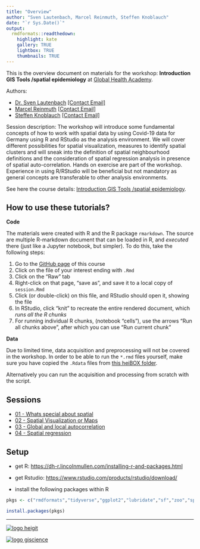 ```yaml
---
title: "Overview"
author: "Sven Lautenbach, Marcel Reinmuth, Steffen Knoblauch"
date: "`r Sys.Date()`"
output:
  rmdformats::readthedown:
    highlight: kate
    gallery: TRUE
    lightbox: TRUE
    thumbnails: TRUE
---
```


This is the overview document on materials for the workshop: **Introduction GIS Tools /spatial epidemiology** at [Global Health Academy](https://global-health-academy.de/).

Authors:

 * [Dr. Sven Lautenbach](https://www.geog.uni-heidelberg.de/gis/lautenbach.html) <a href = "mailto: sven.lautenbach@heigit.org">[Contact Email]</a>
 * [Marcel Reinmuth](https://heigit.org/heigit-team/) <a href = "mailto: marcel.reinmuth@heigit.org">[Contact Email]</a> 
 * [Steffen Knoblauch](https://www.geog.uni-heidelberg.de/gis/knoblauch.html)  <a href = "mailto: steffen.knoblauch@uni-heidelberg.de">[Contact Email]</a> 
 
 
Session description: 
The workshop will introduce some fundamental concepts of how to work with spatial data by using Covid-19 data for Germany using R and RStudio as the analysis environment. We will cover different possibilities for spatial visualization, measures to identify spatial clusters and will sneak into the definition of spatial neighbourhood definitions and the consideration of spatial regression analysis in presence of spatial auto-correlation. Hands on exercise are part of the workshop. Experience in using R/RStudio will be beneficial but not mandatory as general concepts are transferable to other analysis environments.


See here the course details: [Introduction GIS Tools /spatial epidemiology](https://global-health-academy.de/programme/).


## How to use these tutorials?

**Code**

The materials were created with R and the R package `rmarkdown`. The
source are multiple R-markdown document that can be
loaded in R, and _executed_ there (just like a Jupyter notebook,
but simpler). To do this, take the following steps:

1. Go to the [GitHub page](https://github.com/GIScience/global-health-academy) of this course
2. Click on the file of your interest ending with `.Rmd`
3. Click on the "Raw" tab
4. Right-click on that page, "save as", and save it to a local copy of `session.Rmd`
5. Click (or double-click) on this file, and RStudio should open it, showing the file
6. In RStudio, click "knit" to recreate the entire rendered document, which _runs all the R chunks_
7. For running individual R chunks, (notebook "cells"), use the arrows "Run all chunks above", after which you can use "Run current chunk"

**Data**

Due to limited time, data acquisition and preprocessing will not be covered in the workshop.
In order to be able to run the `*.rmd` files yourself, make sure you have copied the `.Rdata` files from
[this heiBOX folder](https://heibox.uni-heidelberg.de/d/7e9c2b8b8da24a718575/). 

Alternatively you can run the acquisition and processing from scratch with the []() script.

## Sessions


* [01 - Whats special about spatial](https://giscience.github.io/global-health-academy/01spatial.html)
* [02 - Spatial Visualization or Maps](https://giscience.github.io/global-health-academy/02cartography.html)
* [03 - Global and local autocorrelation](https://giscience.github.io/global-health-academy/03neighborsAndAutocorrelation.html)
* [04 - Spatial regression](https://giscience.github.io/global-health-academy/04regressionAnalysis.html)

## Setup

* get R: [https://dh-r.lincolnmullen.com/installing-r-and-packages.html](https://dh-r.lincolnmullen.com/installing-r-and-packages.html)

* get Rstudio: [https://www.rstudio.com/products/rstudio/download/](https://www.rstudio.com/products/rstudio/download/)

* install the following packages within R

```r
pkgs <- c("rmdformats","tidyverse","ggplot2","lubridate","sf","zoo","spdep","tmap","tidyquant","readODS","knitr","animation","cartogram","kableExtra","pals","sf","ggpubr","GGally","MASS")

install.packages(pkgs)
```


---


[![logo heigit](https://heigit.org/wp-content/uploads/2018/01/HeiGIT_Logo_cut-505x100.png
 "Logo HeiGIT")](https://heigit.org)

[![logo giscience](https://avatars.githubusercontent.com/u/4661504?s=280&v=4
 "Logo GIScience")](https://www.geog.uni-heidelberg.de/gis/index.html)
